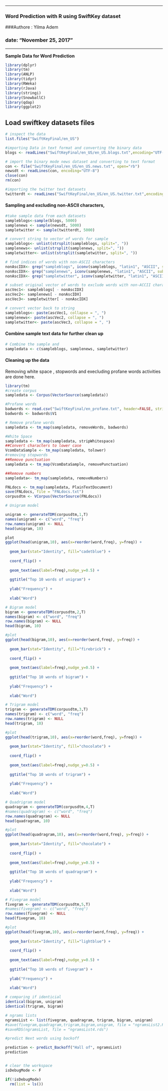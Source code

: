 -------

### Word Prediction with R  using SwiftKey dataset

###Authore : Yilma Adem

### date: "November 25, 2017"

---------

**Sample Data for Word Prediction **
   
```{r echo=TRUE, warning = FALSE, message = FALSE, comment=""}
library(dplyr)
library(tm)
library(ANLP)
library(tidyr)
library(RWeka)
library(rJava)
library(stringi)
library(SnowballC)
library(qdap)
library(ggplot2)
```

## Load swiftkey datasets files

```{r echo=TRUE, warning = FALSE, message = FALSE, comment=""}
# inspect the data
list.files("SwiftKeyFinal/en_US")
```

```{r echo=TRUE, warning = FALSE, message = FALSE, comment=""}
#importing Data in text format and converting the binary data
blogs <- readLines("SwiftKeyFinal/en_US/en_US.blogs.txt",encoding="UTF-8")

# import the binary mode news dataset and converting to text format
con <- file("SwiftKeyFinal/en_US/en_US.news.txt", open="rb")
newsdt <- readLines(con, encoding="UTF-8")
close(con)
rm(con)

#importing the twitter text datasets
twitterdt <- readLines("SwiftKeyFinal/en_US/en_US.twitter.txt",encoding="UTF-8")
```

#### Sampling and excluding non-ASCII characters, 

```{r echo=TRUE, warning = FALSE, message = FALSE, comment=""}
#take sample data from each datasets
sampleblogs<-sample(blogs, 5000)
samplenews <- sample(newsdt, 5000)
sampletwitter <- sample(twitterdt, 5000)

# convert string to vector of words for sample
sampleblogs<- unlist(strsplit(sampleblogs, split=", "))
samplenews<- unlist(strsplit(samplenews, split=", "))
sampletwitter<- unlist(strsplit(sampletwitter, split=", "))

# find indices of words with non-ASCII characters
nonAscIDX<- grep("sampleblogs", iconv(sampleblogs, "latin1", "ASCII", sub="sampleblogs"))
nonAscIDX<- grep("samplenews", iconv(samplenews, "latin1", "ASCII", sub="samplenews"))
nonAscIDX<- grep("sampletwitter", iconv(sampletwitter, "latin1", "ASCII", sub="sampletwitter"))

# subset original vector of words to exclude words with non-ACCII characters
ascVec1<- sampleblogs[ - nonAscIDX]
ascVec2<- samplenews[ - nonAscIDX]
ascVec3<- sampletwitter[ - nonAscIDX]

# convert vector back to string
sampleblogs<- paste(ascVec1, collapse = ", ")
samplenews<- paste(ascVec2, collapse = ", ")
sampletwitter<- paste(ascVec3, collapse = ", ")
```

#### Combine sample text data for further clean up 

```{r echo=TRUE, warning = FALSE, message = FALSE, comment=""}
# Combine the sample and  
sampledata <- c(sampleblogs, samplenews, sampletwitter)

```
#### Cleaning up the data
 Removing white space , stopwords and execluding profane words activities are done here.
```{r echo=TRUE, warning = FALSE, message = FALSE, comment=""}
library(tm)
#create corpus
sampledata <- Corpus(VectorSource(sampledata))

#Profane words
badwords <- read.csv("SwiftKeyFinal/en_profane.txt", header=FALSE, stringsAsFactors=FALSE)
badwords <- badwords$V1

# Remove profane words
sampledata <- tm_map(sampledata, removeWords, badwords) 

#White Space
sampledata <- tm_map(sampledata, stripWhitespace)
##Convert characters to lower case
VcomDataSample <- tm_map(sampledata, tolower)
#removing stopwords
##Remove punctuation
sampledata <- tm_map(VcomDataSample, removePunctuation)

##Remove numbers
sampledata<- tm_map(sampledata, removeNumbers)

FNLdocs <- tm_map(sampledata, PlainTextDocument)
save(FNLdocs, file = "FNLdocs.txt")
corpusdtm <- VCorpus(VectorSource(FNLdocs))

# Unigram model

unigram <- generateTDM(corpusdtm,1,T)
names(unigram) <- c("word", "freq")
row.names(unigram) <- NULL
head(unigram, 10)

plot
ggplot(head(unigram,10), aes(x=reorder(word,freq), y=freq)) +
  
  geom_bar(stat="Identity", fill="cadetblue") +
  
  coord_flip() +
  
  geom_text(aes(label=freq),nudge_y=0.5) +
  
  ggtitle("Top 10 words of unigram") +
  
  ylab("Frequency") +
  
  xlab("Word")

# Bigram model
bigram <- generateTDM(corpusdtm,2,T)
names(bigram) <- c("word", "freq")
row.names(bigram) <- NULL
head(bigram, 10)

#plot
ggplot(head(bigram,10), aes(x=reorder(word,freq), y=freq)) +
  
  geom_bar(stat="Identity", fill="firebrick") +
  
  coord_flip() +
  
  geom_text(aes(label=freq),nudge_y=0.5) +
  
  ggtitle("Top 10 words of bigram") +
  
  ylab("Frequency") +
  
  xlab("Word")

# Trigram model
trigram <- generateTDM(corpusdtm,3,T)
names(trigram) <- c("word", "freq")
row.names(trigram) <- NULL
head(trigram, 10)

#plot
ggplot(head(trigram,10), aes(x=reorder(word,freq), y=freq)) +
  
  geom_bar(stat="Identity", fill="chocolate") +
  
  coord_flip() +
  
  geom_text(aes(label=freq),nudge_y=0.5) +
  
  ggtitle("Top 10 words of trigram") +
  
  ylab("Frequency") +
  
  xlab("Word")

# Quadrigram model
quadragram <- generateTDM(corpusdtm,4,T)
#names(quadragram) <- c("word", "freq")
row.names(quadragram) <- NULL
head(quadragram, 10)

#plot
ggplot(head(quadragram,10), aes(x=reorder(word,freq), y=freq)) +
  
  geom_bar(stat="Identity", fill="chocolate") +
  
  coord_flip() +
  
  geom_text(aes(label=freq),nudge_y=0.5) +
  
  ggtitle("Top 10 words of quadragram") +
  
  ylab("Frequency") +
  
  xlab("Word")

# Fivegram model
fivegram <- generateTDM(corpusdtm,5,T)
#names(fivegram) <- c("word", "freq")
row.names(fivegram) <- NULL
head(fivegram, 10)

#plot
ggplot(head(fivegram,10), aes(x=reorder(word,freq), y=freq)) +
  
  geom_bar(stat="Identity", fill="lightblue") +
  
  coord_flip() +
  
  geom_text(aes(label=freq),nudge_y=0.5) +
  
  ggtitle("Top 10 words of fivegram") +
  
  ylab("Frequency") +
  
  xlab("Word")

# comparing if identicial 
identical(bigram, unigram)
identical(trigram, bigram)
```

```{r echo=TRUE, warning = FALSE, message = FALSE, comment=""}
# ngrams lists
ngramsList <- list(fivegram, quadragram, trigram, bigram, unigram)
#save(fivegram,quadragram,trigram,bigram,unigram, file = "ngramsList2.RData")
#saveRDS(ngramsList, file = "ngramsList4.rds")

#predict Next words using backoff 

prediction <- predict_Backoff("Hall of", ngramsList)
prediction


# clear the workspace
isDebugMode <- F

if(!isDebugMode)
  rm(list = ls())

```


